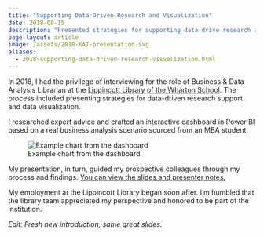 ```yaml
---
title: "Supporting Data-Driven Research and Visualization"
date: 2018-08-15
description: "Presented strategies for supporting data-drive research and visualization"
page-layout: article
image: /assets/2018-KAT-presentation.svg
aliases: 
  - 2018-supporting-data-driven-research-visualization.html
---
```


In 2018, I had the privilege of interviewing for the role of Business & Data Analysis Librarian at the [Lippincott Library of the Wharton School](https://www.library.upenn.edu/lippincott). The process included presenting strategies for data-driven research support and data visualization.

I researched expert advice and crafted an interactive dashboard in Power BI based on a real business analysis scenario sourced from an MBA student.

![Example chart from the dashboard](/assets/2018-KAT-presentation.svg)

My presentation, in turn, guided my prospective colleagues through my process and findings. [You can view the slides and presenter notes.](https://docs.google.com/presentation/d/1cxCAtvIW_AcnPLs7U3VVf5n2ALuDWcgcrgmPQnAAHdQ/edit?usp=sharing)

My employment at the Lippincott Library began soon after. I'm humbled that the library team appreciated my perspective and honored to be part of the institution.

*Edit: Fresh new introduction, same great slides.*
